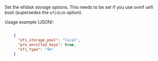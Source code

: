 <!-- Code generated from the comments of the efiConfig struct in builder/proxmox/common/config.go; DO NOT EDIT MANUALLY -->

Set the efidisk storage options.
This needs to be set if you use ovmf uefi boot (supersedes the `efidisk` option).

Usage example (JSON):

```json

	{
	  "efi_storage_pool": "local",
	  "pre_enrolled_keys": true,
	  "efi_type": "4m"
	}

```

<!-- End of code generated from the comments of the efiConfig struct in builder/proxmox/common/config.go; -->
